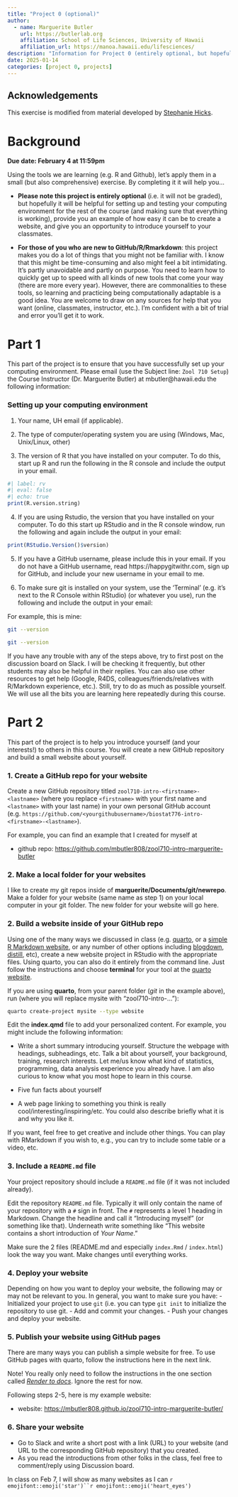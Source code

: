 ```yaml
---
title: "Project 0 (optional)"
author:
  - name: Marguerite Butler
    url: https://butlerlab.org
    affiliation: School of Life Sciences, University of Hawaii
    affiliation_url: https://manoa.hawaii.edu/lifesciences/
description: "Information for Project 0 (entirely optional, but hopefully useful and fun!)"
date: 2025-01-14
categories: [project 0, projects]
---
```

## Acknowledgements

This exercise is modified from material developed by [Stephanie Hicks](https://www.stephaniehicks.com).

# Background

**Due date: February 4 at 11:59pm**

Using the tools we are learning (e.g. R and Github), let's apply them in a small (but also comprehensive) exercise. By completing it it will help you...

-   **Please note this project is entirely optional** (i.e. it will not be graded), but hopefully it will be helpful for setting up and testing your computing environment for the rest of the course (and making sure that everything is working), provide you an example of how easy it can be to create a website, and give you an opportunity to introduce yourself to your classmates.

-   **For those of you who are new to GitHub/R/Rmarkdown**: this project makes you do a lot of things that you might not be familiar with. I know that this might be time-consuming and also might feel a bit intimidating. It's partly unavoidable and partly on purpose. You need to learn how to quickly get up to speed with all kinds of new tools that come your way (there are more every year). However, there are commonalities to these tools, so learning and practicing being computationally adaptable is a good idea. You are welcome to draw on any sources for help that you want (online, classmates, instructor, etc.). I'm confident with a bit of trial and error you'll get it to work.

# Part 1

This part of the project is to ensure that you have successfully set up your computing environment. Please email (use the Subject line: `Zool 710 Setup`) the Course Instructor (Dr. Marguerite Butler) at mbutler\@hawaii.edu the following information:

### Setting up your computing environment

1.  Your name, UH email (if applicable).

2.  The type of computer/operating system you are using (Windows, Mac, Unix/Linux, other)

3.  The version of R that you have installed on your computer. To do this, start up R and run the following in the R console and include the output in your email.

```r
#| label: rv
#| eval: false
#| echo: true
print(R.version.string)
```

4.  If you are using Rstudio, the version that you have installed on your computer. To do this start up RStudio and in the R console window, run the following and again include the output in your email:

```r
print(RStudio.Version()$version)
```

5.  If you have a GitHub username, please include this in your email. If you do not have a GitHub username, read https://happygitwithr.com, sign up for GitHub, and include your new username in your email to me.

6.  To make sure git is installed on your system, use the 'Terminal' (e.g. it's next to the R Console within RStudio) (or whatever you use), run the following and include the output in your email:

For example, this is mine:

```.bash
git --version
```

```bash
git --version
```

If you have any trouble with any of the steps above, try to first post on the discussion board on Slack. I will be checking it frequently, but other students may also be helpful in their replies. You can also use other resources to get help (Google, R4DS, colleagues/friends/relatives with R/Markdown experience, etc.). Still, try to do as much as possible yourself. We will use all the bits you are learning here repeatedly during this course.

# Part 2

This part of the project is to help you introduce yourself (and your interests!) to others in this course. You will create a new GitHub repository and build a small website about yourself.

### 1. Create a GitHub repo for your website

Create a new GitHub repository titled `zool710-intro-<firstname>-<lastname>` (where you replace `<firstname>` with your first name and `<lastname>` with your last name) in your own personal GitHub account (e.g. `https://github.com/<yourgithubusername>/biostat776-intro-<firstname>-<lastname>`).

For example, you can find an example that I created for myself at

-   github repo: <https://github.com/mbutler808/zool710-intro-marguerite-butler>

### 2. Make a local folder for your websites

I like to create my git repos inside of **marguerite/Documents/git/newrepo**. Make a folder for your website (same name as step 1) on your local computer in your git folder. The new folder for your website will go here.

### 2. Build a website inside of your GitHub repo

Using one of the many ways we discussed in class (e.g. [quarto](hhttps://quarto.org/docs/websites/), or a [simple R Markdown website](https://bookdown.org/yihui/rmarkdown/rmarkdown-site.html), or any number of other options including  [blogdown](https://bookdown.org/yihui/blogdown/), [distill](https://rstudio.github.io/distill/website.html), etc), create a new website project in RStudio with the appropriate files. Using quarto, you can also do it entirely from the command line. Just follow the instructions and choose **terminal** for your tool at the [quarto website](https://quarto.org/docs/websites/).

If you are using **quarto**, from your parent folder (*git* in the example above), run (where you will replace mysite with "zool710-intro-..."):

```.bash
quarto create-project mysite --type website
```
Edit the **index.qmd** file to add your personalized content.
For example, you might include the following information:

-   Write a short summary introducing yourself. Structure the webpage with headings, subheadings, etc. Talk a bit about yourself, your background, training, research interests. Let me/us know what kind of statistics, programming, data analysis experience you already have. I am also curious to know what you most hope to learn in this course.

-   Five fun facts about yourself

-   A web page linking to something you think is really cool/interesting/inspiring/etc. You could also describe briefly what it is and why you like it.

If you want, feel free to get creative and include other things. You can play with RMarkdown if you wish to, e.g., you can try to include some table or a video, etc.

### 3. Include a `README.md` file

Your project repository should include a `README.md` file (if it was not included already).

Edit the repository `README.md` file. Typically it will only contain the name of your repository with a `#` sign in front. The `#` represents a level 1 heading in Markdown. Change the headline and call it "Introducing myself" (or something like that). Underneath write something like "This website contains a short introduction of *Your Name*."

Make sure the 2 files (README.md and especially `index.Rmd` / `index.html`) look the way you want. Make changes until everything works.

### 4. Deploy your website

Depending on how you want to deploy your website, the following may or may not be relevant to you. In general, you want to make sure you have:
- Initialized your project to use `git` (i.e. you can type `git init` to initialize the repository to use git.
- Add and commit your changes.
- Push your changes and deploy your website.

### 5. Publish your website using GitHub pages

There are many ways you can publish a simple website for free.  To use GitHub pages with quarto, follow the instructions here in the next link.

Note! You really only need to follow the instructions in the one section called [*Render to docs*](https://quarto.org/docs/publishing/github-pages.html#render-to-docs).  Ignore the rest for now.


Following steps 2-5, here is my example website:

-   website: <https://mbutler808.github.io/zool710-intro-marguerite-butler/>

### 6. Share your website

-   Go to Slack and write a short post with a link (URL) to your website (and URL to the corresponding GitHub repository) that you created.
-   As you read the introductions from other folks in the class, feel free to comment/reply using Discussion board.

In class on Feb 7, I will show as many websites as I can `r emojifont::emoji('star')``r emojifont::emoji('heart_eyes')`

